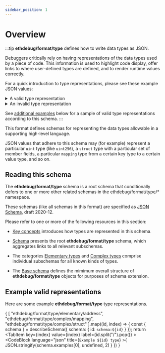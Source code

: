 ```yaml
---
sidebar_position: 1
---
```



# Overview

:::tip
**ethdebug/format/type** defines how to write data types as JSON.

Debuggers critically rely on having representations of the data types
used by a piece of code. This information is used to highlight code display,
offer links to where user-defined types are defined, and to render runtime
values correctly.

For a quick introduction to type representations, please see these example
JSON values:

<details>
<summary>A valid type representation</summary>

```json
{
  "kind": "uint",
  "bits": 256
}
```

</details>

<details>
<summary>An invalid type representation</summary>

```json
"uh, some kind of number"
```

</details>

See [additional examples](#example-valid-representations) below
for a sample of valid type representations according to this schema.
:::


This format defines schemas for representing the data types allowable in a
supporting high-level language.

JSON values that adhere to this schema may (for example) represent a particular
`uint` type (like `uint256`), a `struct` type with a particular set of member
fields, a particular `mapping` type from a certain key type to a certain value
type, and so on.

## Reading this schema

The **ethdebug/format/type** schema is a root schema that conditionally defers
to one or more other related schemas in the ethdebug/format/type/* namespace.

These schemas (like all schemas in this format) are specified as
[JSON Schema](https://json-schema.org), draft 2020-12.

Please refer to one or more of the following resources in this section:

- [Key concepts](/spec/type/concepts) introduces how types are represented in
  this schema.

- [Schema](/spec/type) presents the root **ethdebug/format/type** schema, which
  aggregates links to all relevant subschemas.

- The categories [Elementary types](/spec/category/elementary-types)
  and [Complex types](/spec/category/complex-types) comprise individual
  subschemas for all known kinds of types.

- The [Base schema](/spec/type/base) defines the mimimum overall structure of
  **ethdebug/format/type** objects for purposes of schema extension.


## Example valid representations

Here are some example **ethdebug/format/type** type representations.

<Tabs>{
  [
    "ethdebug/format/type/elementary/address",
    "ethdebug/format/type/complex/mapping",
    "ethdebug/format/type/complex/struct"
  ].map((id, index) => {
    const { schema } = describeSchema({ schema: { id: `schema:${id}` } });
    return <TabItem
      key={index}
      value={index}
      label={id.split("/").pop()}
    >
      <CodeBlock
        language="json"
        title={`Example ${id} type`}
      >{
        JSON.stringify(schema.examples[0], undefined, 2)
      }</CodeBlock>
    </TabItem>
  })
}</Tabs>
